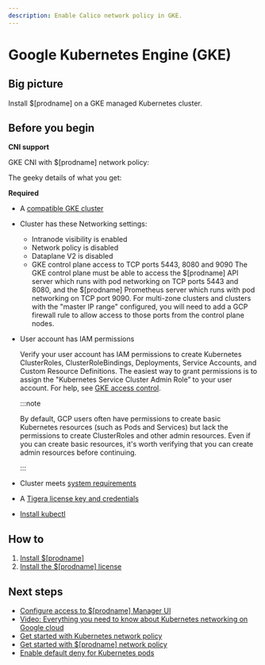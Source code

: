 ```yaml
---
description: Enable Calico network policy in GKE.
---
```



# Google Kubernetes Engine (GKE)

## Big picture

Install $[prodname] on a GKE managed Kubernetes cluster.

<!-- CE supports only GKE CNI, even though OS/Calico supports Calico CNI. Verified with Shaun, Casey, and Sujeet in 3.15. So docs will continue to be misaligned so be careful during merges. Note that OS support of Calico CNI is only in v1 of the data plane; in v2, Cillium is the supported CNI. Another misalignment is that CE install docs list all platforms supported; OS/Calico lists of supported CNIs based on an opinionated view. -->

## Before you begin

**CNI support**

GKE CNI with $[prodname] network policy:

The geeky details of what you get:

<GeekDetails
  prodname='$[prodname]'
  details='Policy:Calico,IPAM:Host Local,CNI:GKE,Overlay:No,Routing:VPC Native,Datastore:Kubernetes'
/>

**Required**

- A [compatible GKE cluster](../compatibility.mdx#gke)

- Cluster has these Networking settings:

  - Intranode visibility is enabled
  - Network policy is disabled
  - Dataplane V2 is disabled
  - GKE control plane access to TCP ports 5443, 8080 and 9090
    The GKE control plane must be able to access the $[prodname] API server which runs with pod networking on TCP ports 5443 and 8080, and the $[prodname] Prometheus server which runs with pod networking on TCP port 9090. For multi-zone clusters and clusters with the "master IP range" configured, you will need to add a GCP firewall rule to allow access to those ports from the control plane nodes.

- User account has IAM permissions

  Verify your user account has IAM permissions to create Kubernetes ClusterRoles, ClusterRoleBindings, Deployments, Service Accounts, and Custom Resource Definitions. The easiest way to grant permissions is to assign the "Kubernetes Service Cluster Admin Role” to your user account. For help, see [GKE access control](https://cloud.google.com/kubernetes-engine/docs/how-to/role-based-access-control).

  :::note

  By default, GCP users often have permissions to create basic Kubernetes resources (such as Pods and Services) but lack the permissions to create ClusterRoles and other admin resources. Even if you can create basic resources, it's worth verifying that you can create admin resources before continuing.

  :::

- Cluster meets [system requirements](requirements.mdx)

- A [Tigera license key and credentials](calico-enterprise.mdx#get-private-registry-credentials-and-license-key)

- [Install kubectl](https://kubernetes.io/docs/tasks/tools/install-kubectl/)

## How to

1. [Install $[prodname]](#install-calico-enterprise)
1. [Install the $[prodname] license](#install-the-calico-enterprise-license)

<InstallGKE clusterType='standalone' />

## Next steps

- [Configure access to $[prodname] Manager UI](../../operations/cnx/access-the-manager.mdx)
- [Video: Everything you need to know about Kubernetes networking on Google cloud](https://www.projectcalico.org/everything-you-need-to-know-about-kubernetes-networking-on-google-cloud/)
- [Get started with Kubernetes network policy](../../network-policy/get-started/kubernetes-network-policy.mdx)
- [Get started with $[prodname] network policy](../../network-policy/beginners/calico-network-policy.mdx)
- [Enable default deny for Kubernetes pods](../../network-policy/beginners/kubernetes-default-deny.mdx)
